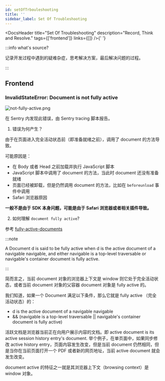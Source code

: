 ```yaml
---
id: setOfTrbouleshooting
title: ''
sidebar_label: Set Of Troubleshooting
---
```



<DocsHeader
  title="Set Of Troubleshooting"
  description="Record, Think and Resolve."
  tags={['frontend']}
  links={[]}
/>{' '}

:::info what's source?

记录开发过程中遇到的疑难杂症，思考解决方案，最后解决问题的过程。

:::

## Frontend

### InvalidStateError: Document is not fully active

![not-fully-active.png](https://img.joyjoy.cc/software/not-fully-active.png)

在 Sentry 内发现此错误，由 Sentry tracing 脚本报告。

1. 错误为何产生？

由于在页面进入完全活动状态前（即准备就绪之前），调用了 document 的方法导致。

可能原因是：

- 在 Body 或者 Head 之前加载并执行 JavaScript 脚本
- JavaScript 脚本中调用了 document 的方法，当此时 document 还没有准备就绪
- 页面已经被卸载，但是仍然调用 document 的方法，比如在 `beforeunload` 事件中调用
- Safari 浏览器原因

**一般不是由于 SDK 本身问题，可能是由于 Safari 浏览器或者相关插件导致。**

2. 如何理解 `document fully active`?

参考 [fully-active-documents](https://html.spec.whatwg.org/multipage/document-sequences.html#fully-active-documents)

:::note

A Document d is said to be fully active when d is the active document of a navigable navigable, and either navigable is a top-level traversable or navigable's container document is fully active.

:::

简而言之，当前 document 对象的浏览器上下文是 window 则它处于完全活动状态，或者当前 document 对象的父容器 document 对象是 fully active 的。

我们知道，如果一个 Document 满足以下条件，那么它就是 fully active （完全活动状态）的：

- d is the active document of a navigable navigable
- && (navigable is a top-level traversable || navigable's container document is fully active)

活跃文档是浏览器当前正在向用户展示内容的文档。即 active document is its active session history entry's document. 举个例子，在单页面中，如果同步修改 active history entry，页面内容发生改变，但是当前 document 仍然相同，但是当你在当前页面打开一个 PDF 或者新的网页地址，当前 active document 就会发生改变。

document active 的特征之一就是其浏览器上下文（browsing context）是 window 对象。
